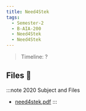 ```yaml
---
title: Need4Stek
tags:
  - Semester-2
  - B-AIA-200
  - Need4Stek
  - Need4Stek
---
```

> Timeline: ?


## Files 📂

:::note 2020 Subject and Files
- [need4stek.pdf](https://github.com/Studio-17/Epitech-Subjects/raw/main/Semester-2/B-AIA-200/Need4Stek/Need4Stek/need4stek.pdf)
:::

